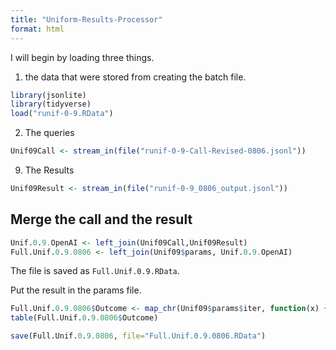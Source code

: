 ```yaml
---
title: "Uniform-Results-Processor"
format: html
---
```


I will begin by loading three things.  

1. the data that were stored from creating the batch file.

```r
library(jsonlite)
library(tidyverse)
load("runif-0-9.RData")
```

2. The queries

```r
Unif09Call <- stream_in(file("runif-0-9-Call-Revised-0806.jsonl"))
```

9. The Results

```r
Unif09Result <- stream_in(file("runif-0-9_0806_output.jsonl"))
```

## Merge the call and the result

```r
Unif.0.9.OpenAI <- left_join(Unif09Call,Unif09Result)
Full.Unif.0.9.0806 <- left_join(Unif09$params, Unif.0.9.OpenAI)
```

The file is saved as `Full.Unif.0.9.RData`.

Put the result in the params file.

```r
Full.Unif.0.9.0806$Outcome <- map_chr(Unif09$params$iter, function(x) { unlist(Unif09Result$response$body$choices[[x]][[2]][2]) })
table(Full.Unif.0.9.0806$Outcome)
```

```r
save(Full.Unif.0.9.0806, file="Full.Unif.0.9.0806.RData")
```

